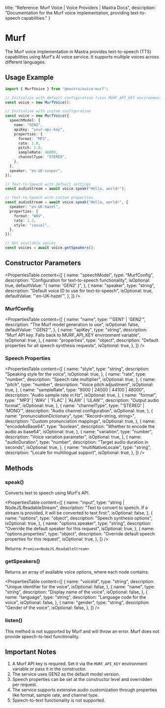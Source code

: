   title: "Reference: Murf Voice | Voice Providers | Mastra Docs",
  description: "Documentation for the Murf voice implementation, providing text-to-speech capabilities."
}

# Murf

The Murf voice implementation in Mastra provides text-to-speech (TTS) capabilities using Murf's AI voice service. It supports multiple voices across different languages.

## Usage Example

```typescript
import { MurfVoice } from "@mastra/voice-murf";

// Initialize with default configuration (uses MURF_API_KEY environment variable)
const voice = new MurfVoice();

// Initialize with custom configuration
const voice = new MurfVoice({
  speechModel: {
    name: "GEN2",
    apiKey: "your-api-key",
    properties: {
      format: "MP3",
      rate: 1.0,
      pitch: 1.0,
      sampleRate: 48000,
      channelType: "STEREO",
    },
  },
  speaker: "en-US-cooper",
});

// Text-to-Speech with default settings
const audioStream = await voice.speak("Hello, world!");

// Text-to-Speech with custom properties
const audioStream = await voice.speak("Hello, world!", {
  speaker: "en-UK-hazel",
  properties: {
    format: "WAV",
    rate: 1.2,
    style: "casual",
  },
});

// Get available voices
const voices = await voice.getSpeakers();
```

## Constructor Parameters

<PropertiesTable
  content={[
    {
      name: "speechModel",
      type: "MurfConfig",
      description: "Configuration for text-to-speech functionality",
      isOptional: true,
      defaultValue: "{ name: 'GEN2' }",
    },
    {
      name: "speaker",
      type: "string",
      description: "Default voice ID to use for text-to-speech",
      isOptional: true,
      defaultValue: "'en-UK-hazel'",
    },
  ]}
/>

### MurfConfig

<PropertiesTable
  content={[
    {
      name: "name",
      type: "'GEN1' | 'GEN2'",
      description: "The Murf model generation to use",
      isOptional: false,
      defaultValue: "'GEN2'",
    },
    {
      name: "apiKey",
      type: "string",
      description:
        "Murf API key. Falls back to MURF_API_KEY environment variable",
      isOptional: true,
    },
    {
      name: "properties",
      type: "object",
      description: "Default properties for all speech synthesis requests",
      isOptional: true,
    },
  ]}
/>

### Speech Properties

<PropertiesTable
  content={[
    {
      name: "style",
      type: "string",
      description: "Speaking style for the voice",
      isOptional: true,
    },
    {
      name: "rate",
      type: "number",
      description: "Speech rate multiplier",
      isOptional: true,
    },
    {
      name: "pitch",
      type: "number",
      description: "Voice pitch adjustment",
      isOptional: true,
    },
    {
      name: "sampleRate",
      type: "8000 | 24000 | 44100 | 48000",
      description: "Audio sample rate in Hz",
      isOptional: true,
    },
    {
      name: "format",
      type: "'MP3' | 'WAV' | 'FLAC' | 'ALAW' | 'ULAW'",
      description: "Output audio format",
      isOptional: true,
    },
    {
      name: "channelType",
      type: "'STEREO' | 'MONO'",
      description: "Audio channel configuration",
      isOptional: true,
    },
    {
      name: "pronunciationDictionary",
      type: "Record<string, string>",
      description: "Custom pronunciation mappings",
      isOptional: true,
    },
    {
      name: "encodeAsBase64",
      type: "boolean",
      description: "Whether to encode the audio as base64",
      isOptional: true,
    },
    {
      name: "variation",
      type: "number",
      description: "Voice variation parameter",
      isOptional: true,
    },
    {
      name: "audioDuration",
      type: "number",
      description: "Target audio duration in seconds",
      isOptional: true,
    },
    {
      name: "multiNativeLocale",
      type: "string",
      description: "Locale for multilingual support",
      isOptional: true,
    },
  ]}
/>

## Methods

### speak()

Converts text to speech using Murf's API.

<PropertiesTable
  content={[
    {
      name: "input",
      type: "string | NodeJS.ReadableStream",
      description:
        "Text to convert to speech. If a stream is provided, it will be converted to text first.",
      isOptional: false,
    },
    {
      name: "options",
      type: "object",
      description: "Speech synthesis options",
      isOptional: true,
    },
    {
      name: "options.speaker",
      type: "string",
      description: "Override the default speaker for this request",
      isOptional: true,
    },
    {
      name: "options.properties",
      type: "object",
      description: "Override default speech properties for this request",
      isOptional: true,
    },
  ]}
/>

Returns: `Promise<NodeJS.ReadableStream>`

### getSpeakers()

Returns an array of available voice options, where each node contains:

<PropertiesTable
  content={[
    {
      name: "voiceId",
      type: "string",
      description: "Unique identifier for the voice",
      isOptional: false,
    },
    {
      name: "name",
      type: "string",
      description: "Display name of the voice",
      isOptional: false,
    },
    {
      name: "language",
      type: "string",
      description: "Language code for the voice",
      isOptional: false,
    },
    {
      name: "gender",
      type: "string",
      description: "Gender of the voice",
      isOptional: false,
    },
  ]}
/>

### listen()

This method is not supported by Murf and will throw an error. Murf does not provide speech-to-text functionality.

## Important Notes

1. A Murf API key is required. Set it via the `MURF_API_KEY` environment variable or pass it in the constructor.
2. The service uses GEN2 as the default model version.
3. Speech properties can be set at the constructor level and overridden per request.
4. The service supports extensive audio customization through properties like format, sample rate, and channel type.
5. Speech-to-text functionality is not supported.